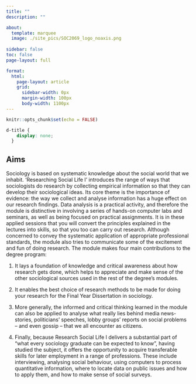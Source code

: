 ```yaml
---
title: ""
description: ""

about:
  template: marquee
  image: ./site_pics/SOC2069_logo_noaxis.png
  
sidebar: false
toc: false
page-layout: full

format: 
  html: 
    page-layout: article
    grid:
      sidebar-width: 0px
      margin-width: 100px
      body-width: 1100px
---
```


```r
knitr::opts_chunk$set(echo = FALSE)
```

```css
d-title {
    display: none;
  }
```

<!-- <style> -->
<!--   body { -->
<!--   background-image: url("https://images.pexels.com/photos/189349/pexels-photo-189349.jpeg"); -->
<!--   background-size: cover; -->
<!--   background-repeat: no-repeat; -->
<!-- } -->

<!-- </style> -->

<!-- ![](./site_pics/SOC2069_logo_noaxis.png) -->

## Aims

Sociology is based on systematic knowledge about the social world that we inhabit. ‘Researching Social Life I’ introduces the range of ways that sociologists do research by collecting empirical information so that they can develop their sociological ideas. Its core theme is the importance of evidence: the way we collect and analyse information has a huge effect on our research findings. Data analysis is a practical activity, and therefore the module is distinctive in involving a series of hands-on computer labs and seminars, as well as being focused on practical assignments. It is in these applied sessions that you will convert the principles explained in the lectures into skills, so that you too can carry out research. Although concerned to convey the systematic application of appropriate professional standards, the module also tries to communicate some of the excitement and fun of doing research.
The module makes four main contributions to the degree program:

1. It lays a foundation of knowledge and critical awareness about how research gets done, which helps to appreciate and make sense of the other sociological sources used in the rest of the degree’s modules.

2. It enables the best choice of research methods to be made for doing your research for the Final Year Dissertation in sociology.

3. More generally, the informed and critical thinking learned in the module can also be applied to analyse what really lies behind media news-stories, politicians’ speeches, lobby groups’ reports on social problems – and even gossip – that we all encounter as citizens.

4. Finally, because Research Social Life I delivers a substantial part of “what every sociology graduate can be expected to know”, having studied the subject, it offers the opportunity to acquire transferable skills for later employment in a range of professions. These include interviewing, analysing social behaviour, using computers to process quantitative information, where to locate data on public issues and how to apply them, and how to make sense of social surveys.

